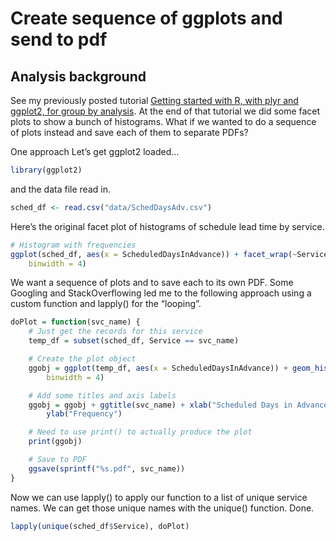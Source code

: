 Create sequence of ggplots and send to pdf
========================================================

Analysis background
--------------------

See my previously posted tutorial [Getting started with R, with plyr and ggplot2, for group by analysis](http://hselab.org/getting-started-R-group-by.html). At the end of that tutorial we did some facet plots to show a bunch of histograms. What if we wanted to do a sequence of plots instead and save each of them to separate PDFs?

One approach
Let's get ggplot2 loaded…

```r
library(ggplot2)
```
and the data file read in.

```r
sched_df <- read.csv("data/SchedDaysAdv.csv")
```


Here's the original facet plot of histograms of schedule lead time by service.

```r
# Histogram with frequencies
ggplot(sched_df, aes(x = ScheduledDaysInAdvance)) + facet_wrap(~Service) + geom_histogram(aes(y = ..density..), 
    binwidth = 4)
```

We want a sequence of plots and to save each to its own PDF. Some Googling and StackOverflowing led me to the following approach using a custom function and lapply() for the “looping”.

```r
doPlot = function(svc_name) {
    # Just get the records for this service
    temp_df = subset(sched_df, Service == svc_name)

    # Create the plot object
    ggobj = ggplot(temp_df, aes(x = ScheduledDaysInAdvance)) + geom_histogram(aes(y = ..density..), 
        binwidth = 4)

    # Add some titles and axis labels
    ggobj = ggobj + ggtitle(svc_name) + xlab("Scheduled Days in Advance") + 
        ylab("Frequency")

    # Need to use print() to actually produce the plot
    print(ggobj)

    # Save to PDF
    ggsave(sprintf("%s.pdf", svc_name))
}
```


Now we can use lapply() to apply our function to a list of unique service names. We can get those unique names with the unique() function. Done.

```r
lapply(unique(sched_df$Service), doPlot)
```



